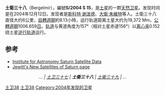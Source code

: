 '''土衛三十八'''（Bergelmir），編號'''S/2004 S 15'''，是[[土星|土星]]的一颗[[天然卫星|天然卫星]]。发现时间是在2004年12月12日。发现者是[[斯科特·谢泼德|斯科特·谢泼德]]、[[大衛·朱維特|大衛·朱維特]]等人。土衛三十八直径大约6公里，[[自轉週期|自轉週期]]約8.13小時，运行轨道距离土星大约为19,372 Mm，[[公轉週期|公轉週期]]1006.659[[日|日]]。[[轨道倾角|轨道]]与黄道角度为157°（相对土星赤道156°）以[[离心率|离心率]]0.152绕土星[[逆行轨道|逆行轨道]]运行。

== 参考 ==
* [https://web.archive.org/web/20030707063315/http://www.ifa.hawaii.edu/~sheppard/satellites/satsatdata.html Institute for Astronomy Saturn Satellite Data]
* [https://web.archive.org/web/20090918101304/http://www.ifa.hawaii.edu/~jewitt/saturn2005.html Jewitt's New Satellites of Saturn page]

{{clear}}
<center>''... | [[土卫三十七|土卫三十七]] | '''土衛三十八''' | [[土衛三十九|土衛三十九]] | ...''</center>

{{土星的卫星}}

[[Category:土星的卫星|土卫38]]
[[Category:诺尔斯卫星群|土卫38]]
[[Category:2004年发现的卫星|Category:2004年发现的卫星]]